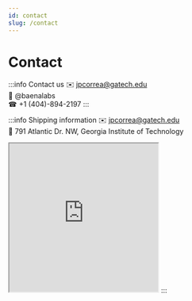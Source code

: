 ```yaml
---
id: contact
slug: /contact
---
```


# Contact


:::info Contact us
✉️ jpcorrea@gatech.edu<br/>
🐥 @baenalabs<br/>
☎︎ +1 (404)-894-2197
:::

:::info Shipping information
✉️ jpcorrea@gatech.edu<br/>
🏢 791 Atlantic Dr. NW, Georgia Institute of Technology<br/>

<iframe src="https://www.google.com/maps/embed?pb=!1m18!1m12!1m3!1d3316.3861944857344!2d-84.39946838448081!3d33.77652393965613!2m3!1f0!2f0!3f0!3m2!1i1024!2i768!4f13.1!3m3!1m2!1s0x88f5048a3ee9ab15%3A0x59bc59e3348152f!2s791%20Atlantic%20Dr%20NW%2C%20Atlanta%2C%20GA%2030318!5e0!3m2!1sen!2sus!4v1677051100462!5m2!1sen!2sus" width="300" height="300" allowfullscreen="" loading="lazy" referrerpolicy="no-referrer-when-downgrade"></iframe>
:::